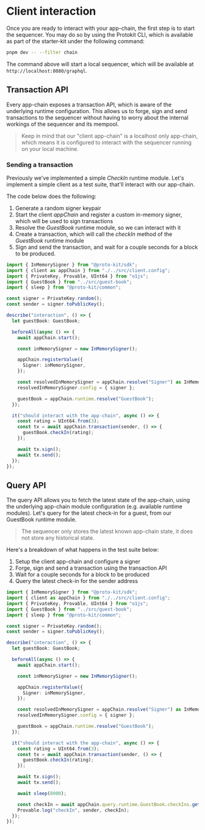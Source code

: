 # Client interaction

Once you are ready to interact with your app-chain, the first step is to start the sequencer.
You may do so by using the Protokit CLI, which is available as part of the starter-kit under the 
following command:

```bash
pnpm dev -- --filter chain
```

The command above will start a local sequencer, which will be available at `http://localhost:8080/graphql`.

## Transaction API

Every app-chain exposes a transaction API, which is aware of the underlying runtime configuration.
This allows us to forge, sign and send transactions to the sequencer without having to worry about
the internal workings of the sequencer and its mempool.

> Keep in mind that our "client app-chain" is a localhost only app-chain, which means it is
configured to interact with the sequencer running on your local machine.

### Sending a transaction

Previously we've implemented a simple _CheckIn_ runtime module. Let's implement a simple client as
a test suite, that'll interact with our app-chain.

The code below does the following:
1. Generate a random signer keypair
2. Start the client _appChain_ and register a custom in-memory signer, which will be used to sign transactions
3. Resolve the _GuestBook_ runtime module, so we can interact with it
4. Create a transaction, which will call the _checkIn_ method of the _GuestBook_ runtime module
5. Sign and send the transaction, and wait for a couple seconds for a block to be produced.


```typescript showLineNumbers {30-35} filename="packages/chain/test/interaction.test.ts"
import { InMemorySigner } from "@proto-kit/sdk";
import { client as appChain } from "./../src/client.config";
import { PrivateKey, Provable, UInt64 } from "o1js";
import { GuestBook } from "../src/guest-book";
import { sleep } from "@proto-kit/common";

const signer = PrivateKey.random();
const sender = signer.toPublicKey();

describe("interaction", () => {
  let guestBook: GuestBook;

  beforeAll(async () => {
    await appChain.start();

    const inMemorySigner = new InMemorySigner();

    appChain.registerValue({
      Signer: inMemorySigner,
    });

    const resolvedInMemorySigner = appChain.resolve("Signer") as InMemorySigner;
    resolvedInMemorySigner.config = { signer };

    guestBook = appChain.runtime.resolve("GuestBook");
  });

  it("should interact with the app-chain", async () => {
    const rating = UInt64.from(3);
    const tx = await appChain.transaction(sender, () => {
      guestBook.checkIn(rating);
    });

    await tx.sign();
    await tx.send();
  });
});
```

## Query API

The query API allows you to fetch the latest state of the app-chain, using the underlying app-chain module configuration (e.g. available runtime modules).
Let's query for the latest check-in for a guest, from our GuestBook runtime module.

> The sequencer only stores the latest known app-chain state, it does not store any historical state.

Here's a breakdown of what happens in the test suite below:
1. Setup the client app-chain and configure a signer
2. Forge, sign and send a transaction using the transaction API
3. Wait for a couple seconds for a block to be produced
4. Query the latest check-in for the sender address

```typescript showLineNumbers {37-40} filename="packages/chain/test/interaction.test.ts"
import { InMemorySigner } from "@proto-kit/sdk";
import { client as appChain } from "./../src/client.config";
import { PrivateKey, Provable, UInt64 } from "o1js";
import { GuestBook } from "../src/guest-book";
import { sleep } from "@proto-kit/common";

const signer = PrivateKey.random();
const sender = signer.toPublicKey();

describe("interaction", () => {
  let guestBook: GuestBook;

  beforeAll(async () => {
    await appChain.start();

    const inMemorySigner = new InMemorySigner();

    appChain.registerValue({
      Signer: inMemorySigner,
    });

    const resolvedInMemorySigner = appChain.resolve("Signer") as InMemorySigner;
    resolvedInMemorySigner.config = { signer };

    guestBook = appChain.runtime.resolve("GuestBook");
  });

  it("should interact with the app-chain", async () => {
    const rating = UInt64.from(3);
    const tx = await appChain.transaction(sender, () => {
      guestBook.checkIn(rating);
    });

    await tx.sign();
    await tx.send();

    await sleep(8000);

    const checkIn = await appChain.query.runtime.GuestBook.checkIns.get(sender);
    Provable.log("checkIn", sender, checkIn);
  });
});
```
